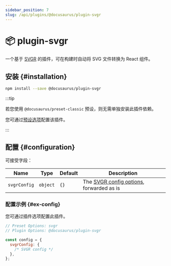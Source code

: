 ```yaml
---
sidebar_position: 7
slug: /api/plugins/@docusaurus/plugin-svgr
---
```


# 📦 plugin-svgr


一个基于 [SVGR](https://react-svgr.com/) 的插件，可在构建时自动将 SVG 文件转换为 React 组件。

## 安装 {#installation}

```bash npm2yarn
npm install --save @docusaurus/plugin-svgr
```

:::tip

若您使用 `@docusaurus/preset-classic` 预设，则无需单独安装此插件依赖。

您可通过[预设选项](../../using-plugins.mdx#docusauruspreset-classic)配置该插件。

:::

## 配置 {#configuration}

可接受字段：

<APITable>

| Name | Type | Default | Description |
| --- | --- | --- | --- |
| `svgrConfig` | `object` | `{}` | The [SVGR config options](https://react-svgr.com/docs/options/), forwarded as is |

</APITable>

### 配置示例 {#ex-config}

您可通过插件选项配置此插件。

```js config-tabs
// Preset Options: svgr
// Plugin Options: @docusaurus/plugin-svgr

const config = {
  svgrConfig: {
    /* SVGR config */
  },
};
```